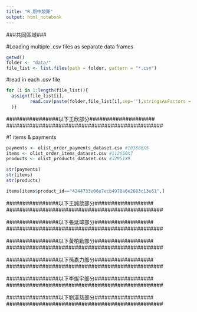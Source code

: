 ```yaml
---
title: "R 期中競賽"
output: html_notebook
---
```

###共同區域###

#Loading multiple .csv files as separate data frames
```r
getwd()
folder <- "data/"
file_list <- list.files(path = folder, pattern = "*.csv")
```

#read in each .csv file 
```r
for (i in 1:length(file_list)){
  assign(file_list[i],
         read.csv(paste(folder,file_list[i],sep=''),stringsAsFactors = F)
  )}
```

################################################
################以下王欣部分####################
################################################

#1 items & payments
```r
payments <- olist_order_payments_dataset.csv #103886X5
items <- olist_order_items_dataset.csv #112650X7
products <- olist_products_dataset.csv #32951X9
```

```r
str(payments)
str(items)
str(products)
```

```r
items[items$product_id=="4244733e06e7ecb4970a6e2683c13e61",]

```


################################################
################以下王誠歆部分##################
################################################

################################################
################以下張延瑋部分##################
################################################

################################################
################以下黃柏勳部分##################
################################################

################################################
################以下孫嘉力部分##################
################################################

################################################
################以下李燦宇部分##################
################################################

################################################
################以下劉漢慈部分##################
################################################